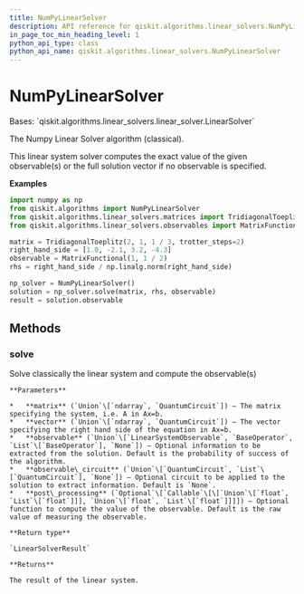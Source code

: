 ```yaml
---
title: NumPyLinearSolver
description: API reference for qiskit.algorithms.linear_solvers.NumPyLinearSolver
in_page_toc_min_heading_level: 1
python_api_type: class
python_api_name: qiskit.algorithms.linear_solvers.NumPyLinearSolver
---
```


# NumPyLinearSolver

<Class id="qiskit.algorithms.linear_solvers.NumPyLinearSolver" github="https://github.com/qiskit/qiskit/tree/stable/0.20/qiskit/algorithms/linear_solvers/numpy_linear_solver.py" signature="NumPyLinearSolver">
  Bases: `qiskit.algorithms.linear_solvers.linear_solver.LinearSolver`

  The Numpy Linear Solver algorithm (classical).

  This linear system solver computes the exact value of the given observable(s) or the full solution vector if no observable is specified.

  **Examples**

  ```python
  import numpy as np
  from qiskit.algorithms import NumPyLinearSolver
  from qiskit.algorithms.linear_solvers.matrices import TridiagonalToeplitz
  from qiskit.algorithms.linear_solvers.observables import MatrixFunctional

  matrix = TridiagonalToeplitz(2, 1, 1 / 3, trotter_steps=2)
  right_hand_side = [1.0, -2.1, 3.2, -4.3]
  observable = MatrixFunctional(1, 1 / 2)
  rhs = right_hand_side / np.linalg.norm(right_hand_side)

  np_solver = NumPyLinearSolver()
  solution = np_solver.solve(matrix, rhs, observable)
  result = solution.observable
  ```

  ## Methods

  ### solve

  <Function id="qiskit.algorithms.linear_solvers.NumPyLinearSolver.solve" name="solve" signature="NumPyLinearSolver.solve(matrix, vector, observable=None, observable_circuit=None, post_processing=None)">
    Solve classically the linear system and compute the observable(s)

    **Parameters**

    *   **matrix** (`Union`\[`ndarray`, `QuantumCircuit`]) – The matrix specifying the system, i.e. A in Ax=b.
    *   **vector** (`Union`\[`ndarray`, `QuantumCircuit`]) – The vector specifying the right hand side of the equation in Ax=b.
    *   **observable** (`Union`\[`LinearSystemObservable`, `BaseOperator`, `List`\[`BaseOperator`], `None`]) – Optional information to be extracted from the solution. Default is the probability of success of the algorithm.
    *   **observable\_circuit** (`Union`\[`QuantumCircuit`, `List`\[`QuantumCircuit`], `None`]) – Optional circuit to be applied to the solution to extract information. Default is `None`.
    *   **post\_processing** (`Optional`\[`Callable`\[\[`Union`\[`float`, `List`\[`float`]]], `Union`\[`float`, `List`\[`float`]]]]) – Optional function to compute the value of the observable. Default is the raw value of measuring the observable.

    **Return type**

    `LinearSolverResult`

    **Returns**

    The result of the linear system.
  </Function>
</Class>

